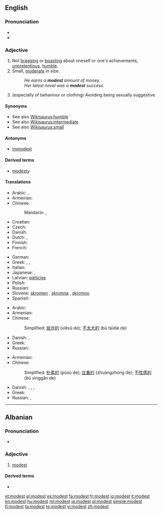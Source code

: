 ==English==

===Pronunciation===
* {{IPA|/ˈmɑdəst/}}
* {{audio|en-us-modest.ogg|Audio (US)}}

===Adjective===
{{en-adj}}

# Not [[bragging]] or [[boasting]] about oneself or one's achievements,  [[unpretentious]], [[humble]].
# Small, [[moderate]] in size.
#: ''He earns a '''modest''' amount of money.''
#: ''Her latest novel was a '''modest''' success.''
# (especially of behaviour or clothing) Avoiding being sexually suggestive.

====Synonyms====
* See also [[Wikisaurus:humble]]
* See also [[Wikisaurus:intermediate]]
* See also [[Wikisaurus:small]]

====Antonyms====
* [[immodest]]

====Derived terms====
* [[modesty]]

====Translations====
{{trans-top|not bragging or boasting about oneself or one's achievements}}
* Arabic: {{t|ar|حيي|tr=Hattiy}},  {{t|ar|خجول|tr=khajuul}}
* Armenian: {{t-|hy|համեստ|tr=hamest}}
* Chinese:
*: Mandarin: {{t|cmn|謙虛|sc=Hani}},  {{t|cmn|谦虚|tr=qiānxū|sc=Hani}}
* Croatian: {{t-|hr|skroman|alt=skrȍman}}
* Czech: {{t-|cs|skromný|m}}
* Danish: {{t-|da|beskeden}}
* Dutch: {{t+|nl|bescheiden}}, {{t-|nl|ingetogen}}
* Finnish: {{t|fi|vaatimaton}}
* French: {{t+|fr|modeste}}
{{trans-mid}}
* German: {{t+|de|bescheiden}}
* Greek: {{t+|el|ταπεινός}},  {{t+|el|μετριόφρων|tr=metriófron}},  {{t+|el|σεμνός|tr=semnós}}
* Italian: {{t+|it|modesto}}
* Japanese: {{qualifier|+ な -na}} {{t|ja|謙虚|tr=けんきょ, kenkyo}}, {{t|ja|謙遜した|tr=けんそんした, kenson-shita}}
* Latvian: [[pieticīgs]]
* Polish: {{t+|pl|skromny}}
* Russian: {{t+|ru|скромный|tr=skrómnyj}}
* Slovene: [[skromen]] {{m}}, [[skromna]] {{f}}, [[skromno]] {{n}}
* Spanish: {{t-|es|modesto}}
{{trans-bottom}}

{{trans-top|Small}}
* Arabic: {{t|ar|متواضع|tr=mutwaaDi`}}
* Armenian: {{t-|hy|համեստ|tr=hamest}}
* Chinese:
*: Simplified: [[些许的]] (xiēxǔ de); [[不太大的]] (bú tàidài de)
{{trans-mid}}
* Danish: {{t-|da|beskeden}},  {{t-|da|moderat}}
* Greek: {{t|el|ταπεινός|tr=tapinós}}
* Russian: {{t+|ru|скромный|tr=skrómnyj}}
{{trans-bottom}}

{{trans-top|Avoiding being sexually suggestive.}}
* Armenian: {{t-|hy|համեստ|tr=hamest}}
* Chinese:
*: Simplified: [[朴素的]] (pǔsù de); [[庄重的]] (zhuāngzhòng de); [[不性感的]] (bú xìnggǎn de)
{{trans-mid}}
* Danish: {{t|da|blufærdig}},  {{t|da|anstændig}},  {{t|da|sømmelig}},  {{t|da|ærbar}}
* Greek: {{t+|el|σεμνός|tr=semnós}}
* Russian: {{t|ru|благопристойный|tr=blagopristójnyj}},  {{t+|ru|скромный|tr=skrómnyj}}
{{trans-bottom}}

----

==Albanian==

===Pronunciation===
* {{IPA|/mɔdɛst/|lang=sq}}

===Adjective===
{{sq-adj}}

# [[#English|modest]]

====Derived terms====
* {{l|sq|modesti}}

[[et:modest]]
[[el:modest]]
[[es:modest]]
[[fa:modest]]
[[fr:modest]]
[[io:modest]]
[[it:modest]]
[[kn:modest]]
[[hu:modest]]
[[ml:modest]]
[[ja:modest]]
[[pl:modest]]
[[simple:modest]]
[[fi:modest]]
[[ta:modest]]
[[te:modest]]
[[vi:modest]]
[[zh:modest]]